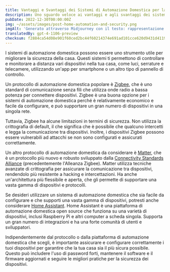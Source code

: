 ```yaml
---
title: Vantaggi e Svantaggi dei Sistemi di Automazione Domestica per la Sicurezza
description: Uno sguardo veloce ai vantaggi e agli svantaggi dei sistemi di automazione domestica per la sicurezza, inclusi Zigbee, Matter e Home Assistant.
pubDate: 2022-12-30T00:00:00Z
img: ~/assets/images/post-home-automation-and-security.png
imgAlt: 'Generato attraverso Midjourney con il testo: rappresentazione digitale di una casa usando linee di luce, aura di protezione della sicurezza domestica, linee singole, impattante, colorato, realistico, rendering octane --v 4 --ar 3:2'
translatedBy: gpt-4-1106-preview
checksum: f2884ca54d08e901f60ced2bc44f60214374e691ad101cce620d9431d4119ae9
---
```


I sistemi di automazione domestica possono essere uno strumento utile per migliorare la sicurezza della casa. Questi sistemi ti permettono di controllare e monitorare a distanza vari dispositivi nella tua casa, come luci, serrature e telecamere, utilizzando un'app per smartphone o un altro tipo di pannello di controllo.

Un protocollo di automazione domestica popolare è [Zigbee](https://it.wikipedia.org/wiki/Zigbee), che è uno standard di comunicazione senza fili che utilizza onde radio a bassa potenza per connettere dispositivi. Zigbee è una buona opzione per i sistemi di automazione domestica perché è relativamente economico e facile da configurare, e può supportare un gran numero di dispositivi in una singola rete.

Tuttavia, Zigbee ha alcune limitazioni in termini di sicurezza. Non utilizza la crittografia di default, il che significa che è possibile che qualcuno intercetti e legga la comunicazione tra dispositivi. Inoltre, i dispositivi Zigbee possono essere vulnerabili ad attacchi se non sono configurati e assicurati correttamente.

Un altro protocollo di automazione domestica da considerare è [Matter](https://csa-iot.org/it/all-solutions/matter/), che è un protocollo più nuovo e robusto sviluppato dalla [Connectivity Standards Alliance](https://en.wikipedia.org/wiki/Connectivity_Standards_Alliance) (precedentemente l'Alleanza Zigbee). Matter utilizza tecniche avanzate di crittografia per assicurare la comunicazione tra dispositivi, rendendolo più resistente a hacking e intercettazioni. Ha anche un'architettura più flessibile e aperta, che gli permette di supportare una vasta gamma di dispositivi e protocolli.

Se desideri utilizzare un sistema di automazione domestica che sia facile da configurare e che supporti una vasta gamma di dispositivi, potresti anche considerare [Home Assistant](https://www.home-assistant.io). Home Assistant è una piattaforma di automazione domestica open source che funziona su una varietà di dispositivi, inclusi Raspberry Pi e altri computer a scheda singola. Supporta un gran numero di integrazioni e ha una forte comunità di utenti e sviluppatori.

Indipendentemente dal protocollo o dalla piattaforma di automazione domestica che scegli, è importante assicurare e configurare correttamente i tuoi dispositivi per garantire che la tua casa sia il più sicura possibile. Questo può includere l'uso di password forti, mantenere il software e il firmware aggiornati e seguire le migliori pratiche per la sicurezza dei dispositivi.
